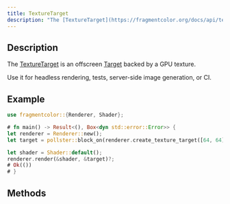 ```yaml
---
title: TextureTarget
description: "The [TextureTarget](https://fragmentcolor.org/docs/api/texture_target) is an offscreen [Target](https://fragmentcolor.org/docs/api/target) backed by a GPU texture."
---
```


## Description

The [TextureTarget](https://fragmentcolor.org/docs/api/texture_target) is an offscreen [Target](https://fragmentcolor.org/docs/api/target) backed by a GPU texture.

Use it for headless rendering, tests, server-side image generation, or CI.

## Example

```rust
use fragmentcolor::{Renderer, Shader};

# fn main() -> Result<(), Box<dyn std::error::Error>> {
let renderer = Renderer::new();
let target = pollster::block_on(renderer.create_texture_target([64, 64]))?;

let shader = Shader::default();
renderer.render(&shader, &target)?;
# Ok(())
# }
```

## Methods





